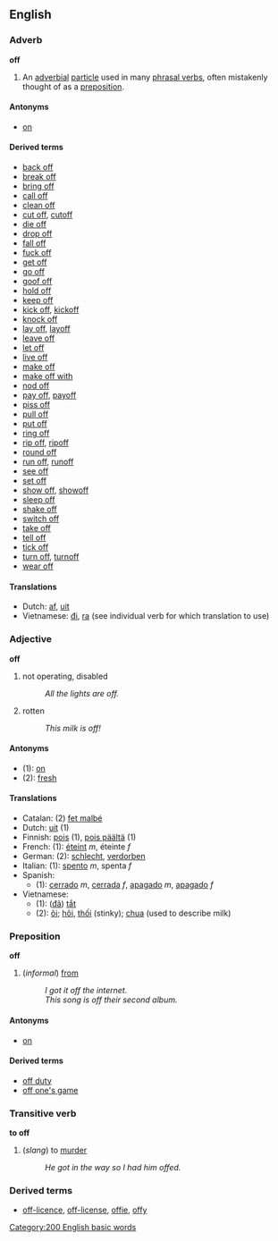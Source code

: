 ==English==

===Adverb===
'''off'''

#An [[adverbial]] [[particle]] used in many [[:Category:English phrasal verbs|phrasal verbs]], often mistakenly thought of as a [[preposition]].
====Antonyms====
*[[on]]

====Derived terms====
*[[back off]]
*[[break off]]
*[[bring off]]
*[[call off]]
*[[clean off]]
*[[cut off]], [[cutoff]]
*[[die off]]
*[[drop off]]
*[[fall off]]
*[[fuck off]]
*[[get off]]
*[[go off]]
*[[goof off]]
*[[hold off]]
*[[keep off]]
*[[kick off]], [[kickoff]]
*[[knock off]]
*[[lay off]], [[layoff]]
*[[leave off]]
*[[let off]]<!-- also let someone off -->
*[[live off]]
*[[make off]]
*[[make off with]]
*[[nod off]]
*[[pay off]], [[payoff]]
*[[piss off]]
*[[pull off]]
*[[put off]]
*[[ring off]]
*[[rip off]], [[ripoff]]
*[[round off]]
*[[run off]], [[runoff]]
*[[see off]]
*[[set off]]
*[[show off]], [[showoff]]
*[[sleep off]]<!-- sleep something off -->
*[[shake off]]
*[[switch off]]
*[[take off]]
*[[tell off]]
*[[tick off]]
*[[turn off]], [[turnoff]]
*[[wear off]]

====Translations====
*Dutch: [[af]], [[uit]]
*Vietnamese: [[đi]], [[ra#Vietnamese|ra]] (see individual verb for which translation to use)

===Adjective===
'''off'''

# not operating, disabled
#:''All the lights are off.''
# rotten
#:''This milk is off!''

====Antonyms====
*(1): [[on]]
*(2): [[fresh]]

====Translations====
*Catalan: (2) [[fet malbé]]
*Dutch: [[uit]] (1)
*Finnish: [[pois]] (1), [[pois päältä]] (1)
*French: (1): [[éteint]] ''m'', éteinte ''f''
*German: (2): [[schlecht]], [[verdorben]]
*Italian: (1): [[spento]] ''m'', spenta ''f''
*Spanish:
**(1): [[cerrado]] ''m'', [[cerrada]] ''f'', [[apagado]] ''m'', [[apagado]] ''f''
*Vietnamese:
**(1): ([[đã]]) [[tắt]]
**(2): [[ôi]]; [[hôi]], [[thối]] (stinky); [[chua]] (used to describe milk)

===Preposition===
'''off'''

<!-- Most uses thought of as prepositions are actually adverbial. True prepositional uses are mostly idiomatic. -->
#(''informal'') [[from]]
#:''I got it off the internet.''
#:''This song is off their second album.''
====Antonyms====
*[[on]]

====Derived terms====
*[[off duty]]
*[[off one's game]]

===Transitive verb===
'''to off'''

# (''slang'') to [[murder]]
#:''He got in the way so I had him offed.''

===Derived terms===
*[[off-licence]], [[off-license]], [[offie]], [[offy]]
[[Category:200 English basic words]]